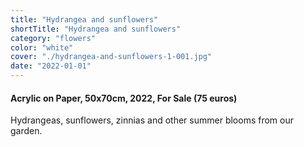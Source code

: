 ```yaml
---
title: "Hydrangea and sunflowers"
shortTitle: "Hydrangea and sunflowers"
category: "flowers"
color: "white"
cover: "./hydrangea-and-sunflowers-1-001.jpg"
date: "2022-01-01"
---
```

    
#### Acrylic on Paper, 50x70cm, 2022, For Sale (75 euros)
    
Hydrangeas, sunflowers, zinnias and other summer blooms from our garden.